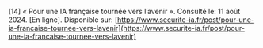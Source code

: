 \[14\]		« Pour une IA française tournée vers l’avenir ». Consulté le: 11 août 2024\. \[En ligne\]. Disponible sur: [https://www.securite-ia.fr/post/pour-une-ia-francaise-tournee-vers-lavenir](https://www.securite-ia.fr/post/pour-une-ia-francaise-tournee-vers-lavenir)